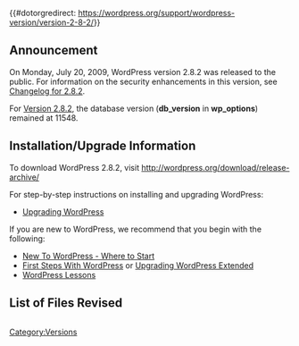 {{#dotorgredirect: https://wordpress.org/support/wordpress-version/version-2-8-2/}}
{{Languages|
{{en|Version 2.8.2}}
{{ja|Version 2.8.2}}
}}

== Announcement ==
On Monday, July 20, 2009, WordPress version 2.8.2 was released to the public. For information on the security enhancements in this version, see [[Changelog/2.8.2|Changelog for 2.8.2]].  

For [[Version_2.8.2|Version 2.8.2]], the database version ('''db_version''' in '''wp_options''') remained at 11548.

==Installation/Upgrade Information==
To download WordPress 2.8.2, visit http://wordpress.org/download/release-archive/

For step-by-step instructions on installing and upgrading WordPress:

* [[Upgrading WordPress]]

If you are new to WordPress, we recommend that you begin with the following:
* [[New To WordPress - Where to Start]]
* [[First Steps With WordPress]] or [[Upgrading WordPress Extended]]
* [[WordPress Lessons]]
<!--
== New User Features ==
*

== Developer / Power User Stuff ==
*
-->
==List of Files Revised==
<pre>

</pre>

{{Versions}}

[[Category:Versions]]
